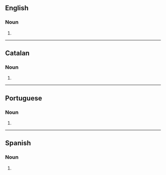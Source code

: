 ==English==

===Noun===
{{head|en|noun form}}

# {{plural of|en|aviso}}

----

==Catalan==

===Noun===
{{head|ca|noun form}}

# {{plural of|ca|avís}}

----

==Portuguese==

===Noun===
{{head|pt|noun plural form}}

# {{plural of|pt|aviso}}

----

==Spanish==

===Noun===
{{head|es|noun form|g=m-p}}

# {{plural of|es|aviso}}